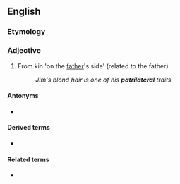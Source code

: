 {{also|patrilatéral}}
==English==

===Etymology===
{{prefix|patri|lateral|lang=en}}

===Adjective===
{{en-adj}}

# From kin 'on the [[father]]'s side' (related to the father).
#: ''Jim's blond hair is one of his '''patrilateral''' traits.''

====Antonyms====
* {{l|en|matrilateral}}

====Derived terms====
* {{l|en|patrilaterally}}

====Related terms====
* {{l|en|patrilineal}}